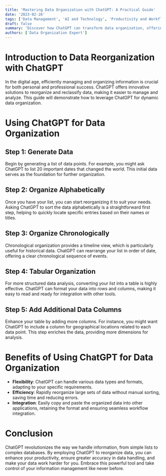 ```yaml
---
title: 'Mastering Data Organization with ChatGPT: A Practical Guide'
date: '2023-02-26'
tags: ['Data Management', 'AI and Technology', 'Productivity and Workflow']
draft: false
summary: 'Discover how ChatGPT can transform data organization, offering flexible and powerful tools to reclassify and reorganize information efficiently.'
authors: ['Data Organization Expert']
---
```


# Introduction to Data Reorganization with ChatGPT

In the digital age, efficiently managing and organizing information is crucial for both personal and professional success. ChatGPT offers innovative solutions to reorganize and reclassify data, making it easier to manage and analyze. This guide will demonstrate how to leverage ChatGPT for dynamic data organization.

# Using ChatGPT for Data Organization

## Step 1: Generate Data

Begin by generating a list of data points. For example, you might ask ChatGPT to list 20 important dates that changed the world. This initial data serves as the foundation for further organization.

## Step 2: Organize Alphabetically

Once you have your list, you can start reorganizing it to suit your needs. Asking ChatGPT to sort the data alphabetically is a straightforward first step, helping to quickly locate specific entries based on their names or titles.

## Step 3: Organize Chronologically

Chronological organization provides a timeline view, which is particularly useful for historical data. ChatGPT can rearrange your list in order of date, offering a clear chronological sequence of events.

## Step 4: Tabular Organization

For more structured data analysis, converting your list into a table is highly effective. ChatGPT can format your data into rows and columns, making it easy to read and ready for integration with other tools.

## Step 5: Add Additional Data Columns

Enhance your table by adding more columns. For instance, you might want ChatGPT to include a column for geographical locations related to each data point. This step enriches the data, providing more dimensions for analysis.

# Benefits of Using ChatGPT for Data Organization

- **Flexibility**: ChatGPT can handle various data types and formats, adapting to your specific requirements.
- **Efficiency**: Rapidly reorganize large sets of data without manual sorting, saving time and reducing errors.
- **Integration**: Easily copy and paste the organized data into other applications, retaining the format and ensuring seamless workflow integration.

# Conclusion

ChatGPT revolutionizes the way we handle information, from simple lists to complex databases. By employing ChatGPT to reorganize data, you can enhance your productivity, ensure greater accuracy in data handling, and make your data work harder for you. Embrace this powerful tool and take control of your information management like never before.
